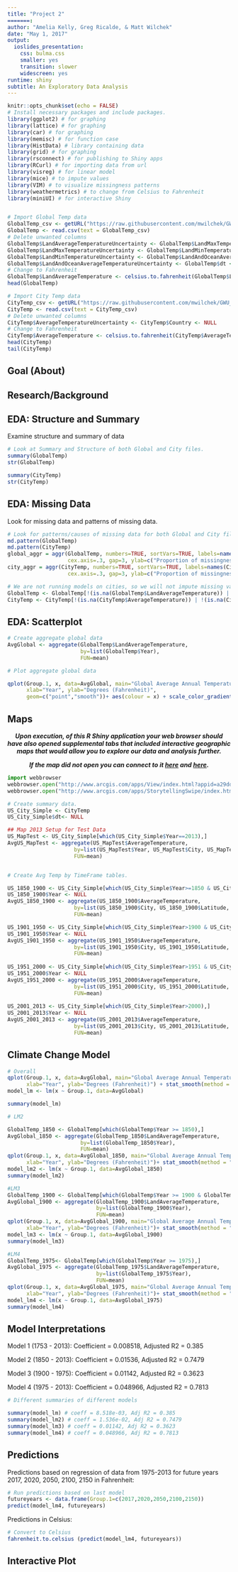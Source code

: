 ```yaml
---
title: "Project 2"
=======:
author: "Amelia Kelly, Greg Ricalde, & Matt Wilchek"
date: "May 1, 2017"
output:
  ioslides_presentation:
    css: bulma.css
    smaller: yes
    transition: slower
    widescreen: yes
runtime: shiny
subtitle: An Exploratory Data Analysis
---
```


```r
knitr::opts_chunk$set(echo = FALSE)
# Install necessary packages and include packages.
library(ggplot2) # for graphing
library(lattice) # for graphing
library(car) # for graphing
library(memisc) # for function case
library(HistData) # library containing data
library(grid) # for graphing
library(rsconnect) # for publishing to Shiny apps
library(RCurl) # for importing data from url
library(visreg) # for linear model
library(mice) # to impute values
library(VIM) # to visualize missingness patterns
library(weathermetrics) # to change from Celsius to Fahrenheit
library(miniUI) # for interactive Shiny


# Import Global Temp data
GlobalTemp_csv <- getURL("https://raw.githubusercontent.com/mwilchek/GWU_Project.AnalyzingClimateChange/master/GlobalTemperatures.csv")
GlobalTemp <- read.csv(text = GlobalTemp_csv)
# Delete unwanted columns
GlobalTemp$LandAverageTemperatureUncertainty <- GlobalTemp$LandMaxTemperature <-
GlobalTemp$LandMaxTemperatureUncertainty <- GlobalTemp$LandMinTemperature <-
GlobalTemp$LandMinTemperatureUncertainty <- GlobalTemp$LandAndOceanAverageTemperature <-
GlobalTemp$LandAndOceanAverageTemperatureUncertainty <- GlobalTemp$dt <- GlobalTemp$Day <- GlobalTemp$Month <- NULL
# Change to Fahrenheit
GlobalTemp$LandAverageTemperature <- celsius.to.fahrenheit(GlobalTemp$LandAverageTemperature)
head(GlobalTemp)

# Import City Temp data
CityTemp_csv <- getURL("https://raw.githubusercontent.com/mwilchek/GWU_Project.AnalyzingClimateChange/master/US_City.csv")
CityTemp <- read.csv(text = CityTemp_csv)
# Delete unwanted columns
CityTemp$AverageTemperatureUncertainty <- CityTemp$Country <- NULL
# Change to Fahrenheit
CityTemp$AverageTemperature <- celsius.to.fahrenheit(CityTemp$AverageTemperature)
head(CityTemp)
tail(CityTemp)
```

## Goal (About)

## Research/Background


  
## EDA: Structure and Summary

Examine structure and summary of data

```r
# Look at Summary and Structure of both Global and City files.
summary(GlobalTemp)
str(GlobalTemp)

summary(CityTemp)
str(CityTemp)

```

## EDA: Missing Data
Look for missing data and patterns of missing data.
```r
# Look for patterns/causes of missing data for both Global and City files.
md.pattern(GlobalTemp)
md.pattern(CityTemp)
global_aggr = aggr(GlobalTemp, numbers=TRUE, sortVars=TRUE, labels=names(GlobalTemp), 
                   cex.axis=.3, gap=3, ylab=c("Proportion of missingness","Missingness Pattern"))
city_aggr = aggr(CityTemp, numbers=TRUE, sortVars=TRUE, labels=names(CityTemp), 
                   cex.axis=.3, gap=3, ylab=c("Proportion of missingness","Missingness Pattern"))

# We are not running models on cities, so we will not impute missing values; eliminate missing values.
GlobalTemp <- GlobalTemp[!(is.na(GlobalTemp$LandAverageTemperature)) | !(is.na(GlobalTemp$LandAverageTemperature)),]
CityTemp <- CityTemp[!(is.na(CityTemp$AverageTemperature)) | !(is.na(CityTemp$AverageTemperature)),]
```

## EDA: Scatterplot

```r
# Create aggregate global data
AvgGlobal <- aggregate(GlobalTemp$LandAverageTemperature, 
                       by=list(GlobalTemp$Year), 
                       FUN=mean)

# Plot aggregate global data

qplot(Group.1, x, data=AvgGlobal, main="Global Average Annual Temperature 1753-2013", 
      xlab="Year", ylab="Degrees (Fahrenheit)",
      geom=c("point","smooth"))+ aes(colour = x) + scale_color_gradient(low="blue", high="red")

```


## Maps

<p align="center"><b><i>Upon execution, of this R Shiny application your web browser should have also opened supplemental tabs that included interactive geographic maps that would allow you to explore our data and analysis further.</b></i></p>
<p></p>
<p align="center"><b><i>If the map did not open you can connect to it <a href="http://www.arcgis.com/apps/View/index.html?appid=a29ddc77e43a4013a982d08d8344cb6b">here</a> and <a href="http://www.arcgis.com/apps/StorytellingSwipe/index.html?appid=bd128209373d4b8a850f05310cbe0a6e">here</a>.</b></i></p> 

```python
import webbrowser
webbrowser.open("http://www.arcgis.com/apps/View/index.html?appid=a29ddc77e43a4013a982d08d8344cb6b")
webbrowser.open("http://www.arcgis.com/apps/StorytellingSwipe/index.html?appid=bd128209373d4b8a850f05310cbe0a6e")
```

```r

# Create summary data.
US_City_Simple <- CityTemp
US_City_Simple$dt<- NULL

## Map 2013 Setup for Test Data
US_MapTest <- US_City_Simple[which(US_City_Simple$Year==2013),]
AvgUS_MapTest <- aggregate(US_MapTest$AverageTemperature, 
                     by=list(US_MapTest$Year, US_MapTest$City, US_MapTest$Latitude, US_MapTest$Longitude), 
                     FUN=mean)


# Create Avg Temp by TimeFrame tables.

US_1850_1900 <- US_City_Simple[which(US_City_Simple$Year>=1850 & US_City_Simple$Year<=1900),]
US_1850_1900$Year <- NULL
AvgUS_1850_1900 <- aggregate(US_1850_1900$AverageTemperature, 
                     by=list(US_1850_1900$City, US_1850_1900$Latitude, US_1850_1900$Longitude), 
                     FUN=mean)

US_1901_1950 <- US_City_Simple[which(US_City_Simple$Year>1900 & US_City_Simple$Year<=1950),]
US_1901_1950$Year <- NULL
AvgUS_1901_1950 <- aggregate(US_1901_1950$AverageTemperature, 
                     by=list(US_1901_1950$City, US_1901_1950$Latitude, US_1901_1950$Longitude), 
                     FUN=mean)
  
US_1951_2000 <- US_City_Simple[which(US_City_Simple$Year>1951 & US_City_Simple$Year<=2000),]
US_1951_2000$Year <- NULL
AvgUS_1951_2000 <- aggregate(US_1951_2000$AverageTemperature, 
                     by=list(US_1951_2000$City, US_1951_2000$Latitude, US_1951_2000$Longitude), 
                     FUN=mean)
  
US_2001_2013 <- US_City_Simple[which(US_City_Simple$Year>2000),]
US_2001_2013$Year <- NULL
AvgUS_2001_2013 <- aggregate(US_2001_2013$AverageTemperature, 
                     by=list(US_2001_2013$City, US_2001_2013$Latitude, US_2001_2013$Longitude), 
                     FUN=mean)

```


## Climate Change Model

```r
# Overall
qplot(Group.1, x, data=AvgGlobal, main="Global Average Annual Temperature 1753-2013", 
      xlab="Year", ylab="Degrees (Fahrenheit)") + stat_smooth(method = "lm", col = "blue")+ aes(colour = x) + scale_color_gradient(low="blue", high="red")
model_lm <- lm(x ~ Group.1, data=AvgGlobal)

summary(model_lm)

# LM2

GlobalTemp_1850 <- GlobalTemp[which(GlobalTemp$Year >= 1850),]
AvgGlobal_1850 <- aggregate(GlobalTemp_1850$LandAverageTemperature, 
                       by=list(GlobalTemp_1850$Year), 
                       FUN=mean)
qplot(Group.1, x, data=AvgGlobal_1850, main="Global Average Annual Temperature 1850-2013",
      xlab="Year", ylab="Degrees (Fahrenheit)")+ stat_smooth(method = "lm", col = "blue")+ aes(colour = x) + scale_color_gradient(low="blue", high="red")
model_lm2 <- lm(x ~ Group.1, data=AvgGlobal_1850)
summary(model_lm2)

#LM3
GlobalTemp_1900 <- GlobalTemp[which(GlobalTemp$Year >= 1900 & GlobalTemp$Year < 1975),]
AvgGlobal_1900 <- aggregate(GlobalTemp_1900$LandAverageTemperature, 
                            by=list(GlobalTemp_1900$Year), 
                            FUN=mean)
qplot(Group.1, x, data=AvgGlobal_1900, main="Global Average Annual Temperature 1900-1974",
      xlab="Year", ylab="Degrees (Fahrenheit)")+ stat_smooth(method = "lm", col = "blue")+ aes(colour = x) + scale_color_gradient(low="blue", high="red")
model_lm3 <- lm(x ~ Group.1, data=AvgGlobal_1900)
summary(model_lm3)

#LM4
GlobalTemp_1975<- GlobalTemp[which(GlobalTemp$Year >= 1975),]
AvgGlobal_1975 <- aggregate(GlobalTemp_1975$LandAverageTemperature, 
                            by=list(GlobalTemp_1975$Year), 
                            FUN=mean)
qplot(Group.1, x, data=AvgGlobal_1975, main="Global Average Annual Temperature 1975-2013",
      xlab="Year", ylab="Degrees (Fahrenheit)")+ stat_smooth(method = "lm", col = "blue") + aes(colour = x) + scale_color_gradient(low="blue", high="red")
model_lm4 <- lm(x ~ Group.1, data=AvgGlobal_1975)
summary(model_lm4)

```

## Model Interpretations

Model 1 (1753 - 2013): Coefficient = 0.008518, Adjusted R2 = 0.385

Model 2 (1850 - 2013): Coefficient = 0.01536, Adjusted R2 = 0.7479

Model 3 (1900 - 1975): Coefficient = 0.01142, Adjusted R2 = 0.3623

Model 4 (1975 - 2013): Coefficient = 0.048966, Adjusted R2 = 0.7813



```r
# Different summaries of different models

summary(model_lm) # coeff = 8.518e-03, Adj R2 = 0.385
summary(model_lm2) # coeff = 1.536e-02, Adj R2 = 0.7479
summary(model_lm3) # coeff = 0.01142, Adj R2 = 0.3623
summary(model_lm4) # coeff = 0.048966, Adj R2 = 0.7813


```



## Predictions

Predictions based on regression of data from 1975-2013 for future years 2017, 2020, 2050, 2100, 2150 in Fahrenheit:

```r
# Run predictions based on last model
futureyears <- data.frame(Group.1=c(2017,2020,2050,2100,2150))
predict(model_lm4, futureyears)

```

Predictions in Celsius:

```r
# Convert to Celsius
fahrenheit.to.celsius (predict(model_lm4, futureyears))
```



## Interactive Plot {.smaller}

```r


```

